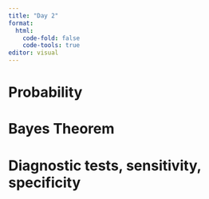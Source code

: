 ```yaml
---
title: "Day 2"
format: 
  html:
    code-fold: false
    code-tools: true
editor: visual
---
```


# Probability 

# Bayes Theorem 

# Diagnostic tests, sensitivity, specificity
